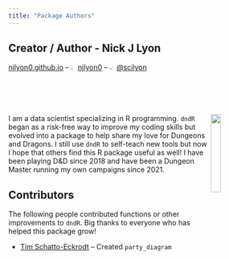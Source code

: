 ```yaml
---
title: "Package Authors"
---
```


## Creator / Author - Nick J Lyon

[njlyon0.github.io](https://njlyon0.github.io/) -- <img src="images/github.png" width="2%"/> [njlyon0](https://github.com/njlyon0) -- <img src="images/twitter.png" width="2%"/> [\@scilyon](https://twitter.com/scilyon)

<img src="images/nlyon.png" align="right" width="20%"/>

I am a data scientist specializing in R programming. `dndR` began as a risk-free way to improve my coding skills but evolved into a package to help share my love for Dungeons and Dragons. I still use `dndR` to self-teach new tools but now I hope that others find this R package useful as well! I have been playing D&D since 2018 and have been a Dungeon Master running my own campaigns since 2021.

## Contributors

The following people contributed functions or other improvements to `dndR`. Big thanks to everyone who has helped this package grow!

- [Tim Schatto-Eckrodt](https://kudusch.de/) -- Created `party_diagram`
